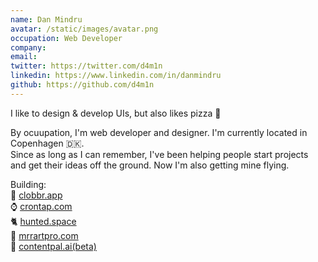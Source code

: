```yaml
---
name: Dan Mindru
avatar: /static/images/avatar.png
occupation: Web Developer
company:
email:
twitter: https://twitter.com/d4m1n
linkedin: https://www.linkedin.com/in/danmindru
github: https://github.com/d4m1n
---
```


I like to design & develop UIs, but also likes pizza 🍕<br/>

By ocuupation, I'm web developer and designer. I'm currently located in Copenhagen 🇩🇰.<br/>
Since as long as I can remember, I've been helping people start projects and get their ideas off the ground. Now I'm also getting mine flying.<br/>

Building:<br/>
🏏 [clobbr.app](https://clobbr.app)<br/>
⌚️ [crontap.com](https://crontap.com)<br/>
🐈 [hunted.space](https://hunted.space)<br/>
👾 [mrrartpro.com](https://mrrartpro.com)<br/>
🤖 [contentpal.ai(beta)](https://contentpal.ai)<br/>
